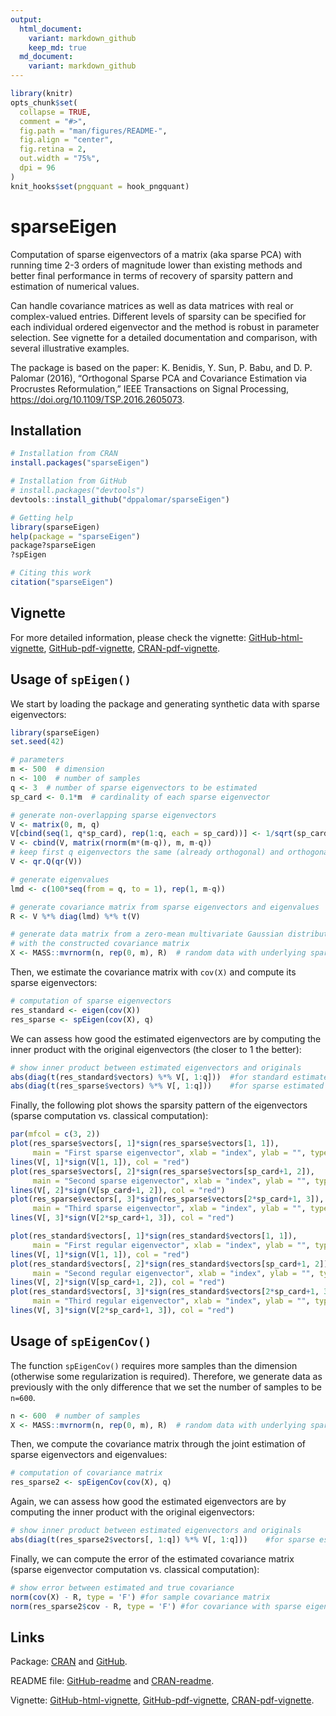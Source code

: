 ```yaml
---
output:
  html_document:
    variant: markdown_github
    keep_md: true
  md_document:
    variant: markdown_github
---
```


<!-- README.md is generated from README.Rmd. Please edit that file -->

```r
library(knitr)
opts_chunk$set(
  collapse = TRUE,
  comment = "#>",
  fig.path = "man/figures/README-",
  fig.align = "center",
  fig.retina = 2,
  out.width = "75%",
  dpi = 96
)
knit_hooks$set(pngquant = hook_pngquant)
```

# sparseEigen

Computation of sparse eigenvectors of a matrix (aka sparse PCA)
    with running time 2-3 orders of magnitude lower than existing methods and
    better final performance in terms of recovery of sparsity pattern and 
    estimation of numerical values. 
    
Can handle covariance matrices as well as data matrices with real or 
    complex-valued entries. Different levels of sparsity can be specified 
    for each individual ordered eigenvector and the method is robust in 
    parameter selection. See vignette for a detailed documentation and 
    comparison, with several illustrative examples. 
    
The package is based on the paper:
    K. Benidis, Y. Sun, P. Babu, and D. P. Palomar (2016), "Orthogonal Sparse PCA 
    and Covariance Estimation via Procrustes Reformulation," IEEE Transactions on 
    Signal Processing, <https://doi.org/10.1109/TSP.2016.2605073>.


## Installation
```r
# Installation from CRAN
install.packages("sparseEigen")

# Installation from GitHub
# install.packages("devtools")
devtools::install_github("dppalomar/sparseEigen")

# Getting help
library(sparseEigen)
help(package = "sparseEigen")
package?sparseEigen
?spEigen

# Citing this work
citation("sparseEigen")
```

## Vignette
For more detailed information, please check the vignette: [GitHub-html-vignette](https://rawgit.com/dppalomar/sparseEigen/master/vignettes/SparseEigenvectors.html), [GitHub-pdf-vignette](https://rawgit.com/dppalomar/sparseEigen/master/vignettes/SparseEigenvectors.hdf),
[CRAN-pdf-vignette](https://cran.r-project.org/web/packages/sparseEigen/vignettes/SparseEigenvectors.pdf).

## Usage of `spEigen()`
We start by loading the package and generating synthetic data with sparse eigenvectors:
```r
library(sparseEigen)
set.seed(42)

# parameters 
m <- 500  # dimension
n <- 100  # number of samples
q <- 3  # number of sparse eigenvectors to be estimated
sp_card <- 0.1*m  # cardinality of each sparse eigenvector

# generate non-overlapping sparse eigenvectors
V <- matrix(0, m, q)
V[cbind(seq(1, q*sp_card), rep(1:q, each = sp_card))] <- 1/sqrt(sp_card)
V <- cbind(V, matrix(rnorm(m*(m-q)), m, m-q))
# keep first q eigenvectors the same (already orthogonal) and orthogonalize the rest
V <- qr.Q(qr(V))  

# generate eigenvalues
lmd <- c(100*seq(from = q, to = 1), rep(1, m-q))

# generate covariance matrix from sparse eigenvectors and eigenvalues
R <- V %*% diag(lmd) %*% t(V)

# generate data matrix from a zero-mean multivariate Gaussian distribution 
# with the constructed covariance matrix
X <- MASS::mvrnorm(n, rep(0, m), R)  # random data with underlying sparse structure
```
Then, we estimate the covariance matrix with `cov(X)` and compute its sparse eigenvectors:
```r
# computation of sparse eigenvectors
res_standard <- eigen(cov(X))
res_sparse <- spEigen(cov(X), q)
```

We can assess how good the estimated eigenvectors are by computing the inner product with the original eigenvectors (the closer to 1 the better):
```r
# show inner product between estimated eigenvectors and originals
abs(diag(t(res_standard$vectors) %*% V[, 1:q]))  #for standard estimated eigenvectors
abs(diag(t(res_sparse$vectors) %*% V[, 1:q]))    #for sparse estimated eigenvectors
```

Finally, the following plot shows the sparsity pattern of the eigenvectors (sparse computation vs. classical computation):
```r
par(mfcol = c(3, 2))
plot(res_sparse$vectors[, 1]*sign(res_sparse$vectors[1, 1]), 
     main = "First sparse eigenvector", xlab = "index", ylab = "", type = "h")
lines(V[, 1]*sign(V[1, 1]), col = "red")
plot(res_sparse$vectors[, 2]*sign(res_sparse$vectors[sp_card+1, 2]), 
     main = "Second sparse eigenvector", xlab = "index", ylab = "", type = "h")
lines(V[, 2]*sign(V[sp_card+1, 2]), col = "red")
plot(res_sparse$vectors[, 3]*sign(res_sparse$vectors[2*sp_card+1, 3]), 
     main = "Third sparse eigenvector", xlab = "index", ylab = "", type = "h")
lines(V[, 3]*sign(V[2*sp_card+1, 3]), col = "red")

plot(res_standard$vectors[, 1]*sign(res_standard$vectors[1, 1]), 
     main = "First regular eigenvector", xlab = "index", ylab = "", type = "h")
lines(V[, 1]*sign(V[1, 1]), col = "red")
plot(res_standard$vectors[, 2]*sign(res_standard$vectors[sp_card+1, 2]), 
     main = "Second regular eigenvector", xlab = "index", ylab = "", type = "h")
lines(V[, 2]*sign(V[sp_card+1, 2]), col = "red")
plot(res_standard$vectors[, 3]*sign(res_standard$vectors[2*sp_card+1, 3]), 
     main = "Third regular eigenvector", xlab = "index", ylab = "", type = "h")
lines(V[, 3]*sign(V[2*sp_card+1, 3]), col = "red")
```

## Usage of `spEigenCov()`

The function `spEigenCov()` requires more samples than the dimension (otherwise some regularization is required). Therefore, we generate data as previously with the only difference that we set the number of samples to be `n=600`.

```r
n <- 600  # number of samples
X <- MASS::mvrnorm(n, rep(0, m), R)  # random data with underlying sparse structure
```

Then, we compute the covariance matrix through the joint estimation of sparse eigenvectors and eigenvalues:
```r
# computation of covariance matrix
res_sparse2 <- spEigenCov(cov(X), q)
```

Again, we can assess how good the estimated eigenvectors are by computing the inner product with the original eigenvectors:
```r
# show inner product between estimated eigenvectors and originals
abs(diag(t(res_sparse2$vectors[, 1:q]) %*% V[, 1:q]))    #for sparse estimated eigenvectors
```

Finally, we can compute the error of the estimated covariance matrix (sparse eigenvector computation vs. classical computation):
```r
# show error between estimated and true covariance 
norm(cov(X) - R, type = 'F') #for sample covariance matrix
norm(res_sparse2$cov - R, type = 'F') #for covariance with sparse eigenvectors
```

## Links
Package: [CRAN](https://CRAN.R-project.org/package=sparseEigen) and [GitHub](https://github.com/dppalomar/sparseEigen).

README file: [GitHub-readme](https://rawgit.com/dppalomar/sparseEigen/master/README.html) and [CRAN-readme](https://cran.r-project.org/web/packages/sparseEigen/README.html).

Vignette: [GitHub-html-vignette](https://rawgit.com/dppalomar/sparseEigen/master/vignettes/SparseEigenvectors.html), [GitHub-pdf-vignette](https://rawgit.com/dppalomar/sparseEigen/master/vignettes/SparseEigenvectors.hdf),
[CRAN-pdf-vignette](https://cran.r-project.org/web/packages/sparseEigen/vignettes/SparseEigenvectors.pdf).
